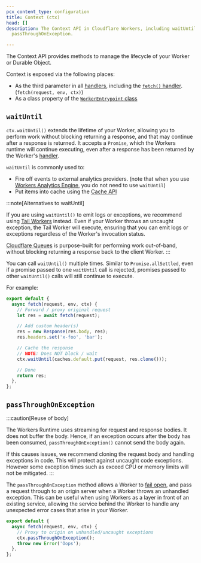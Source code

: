 ```yaml
---
pcx_content_type: configuration
title: Context (ctx)
head: []
description: The Context API in Cloudflare Workers, including waitUntil and
  passThroughOnException.

---
```


The Context API provides methods to manage the lifecycle of your Worker or Durable Object.

Context is exposed via the following places:

* As the third parameter in all [handlers](/workers/runtime-apis/handlers/), including the [`fetch()` handler](/workers/runtime-apis/handlers/fetch/). (`fetch(request, env, ctx)`)
* As a class property of the [`WorkerEntrypoint` class](/workers/runtime-apis/bindings/service-bindings/rpc)

## `waitUntil`

`ctx.waitUntil()` extends the lifetime of your Worker, allowing you to perform work without blocking returning a response, and that may continue after a response is returned. It accepts a `Promise`, which the Workers runtime will continue executing, even after a response has been returned by the Worker's [handler](/workers/runtime-apis/handlers/).

`waitUntil` is commonly used to:

* Fire off events to external analytics providers. (note that when you use [Workers Analytics Engine](/analytics/analytics-engine/), you do not need to use `waitUntil`)
* Put items into cache using the [Cache API](/workers/runtime-apis/cache/)

:::note[Alternatives to waitUntil]

If you are using `waitUntil()` to emit logs or exceptions, we recommend using [Tail Workers](/workers/observability/logs/tail-workers/) instead. Even if your Worker throws an uncaught exception, the Tail Worker will execute, ensuring that you can emit logs or exceptions regardless of the Worker's invocation status.

[Cloudflare Queues](/queues/) is purpose-built for performing work out-of-band, without blocking returning a response back to the client Worker.
:::

You can call `waitUntil()` multiple times. Similar to `Promise.allSettled`, even if a promise passed to one `waitUntil` call is rejected, promises passed to other `waitUntil()` calls will still continue to execute.

For example:

```js
export default {
  async fetch(request, env, ctx) {
    // Forward / proxy original request
    let res = await fetch(request);

    // Add custom header(s)
    res = new Response(res.body, res);
    res.headers.set('x-foo', 'bar');

    // Cache the response
    // NOTE: Does NOT block / wait
    ctx.waitUntil(caches.default.put(request, res.clone()));

    // Done
    return res;
  },
};
```

## `passThroughOnException`

:::caution[Reuse of body]

The Workers Runtime uses streaming for request and response bodies. It does not buffer the body. Hence, if an exception occurs after the body has been consumed, `passThroughOnException()` cannot send the body again.

If this causes issues, we recommend cloning the request body and handling exceptions in code. This will protect against uncaught code exceptions. However some exception times such as exceed CPU or memory limits will not be mitigated.
:::

The `passThroughOnException` method allows a Worker to [fail open](https://community.microfocus.com/cyberres/b/sws-22/posts/security-fundamentals-part-1-fail-open-vs-fail-closed), and pass a request through to an origin server when a Worker throws an unhandled exception. This can be useful when using Workers as a layer in front of an existing service, allowing the service behind the Worker to handle any unexpected error cases that arise in your Worker.

```js
export default {
  async fetch(request, env, ctx) {
    // Proxy to origin on unhandled/uncaught exceptions
    ctx.passThroughOnException();
    throw new Error('Oops');
  },
};
```
